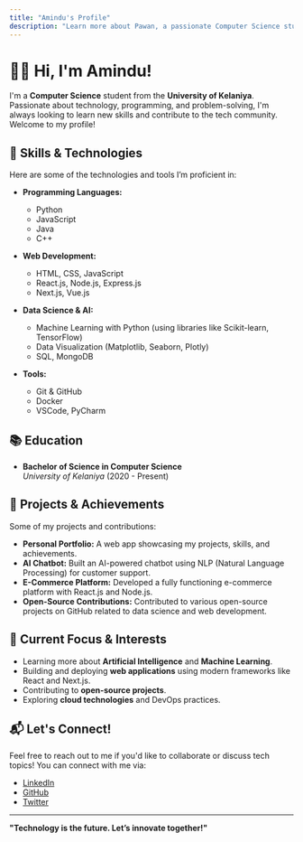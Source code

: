 ```yaml
---
title: "Amindu's Profile"
description: "Learn more about Pawan, a passionate Computer Science student at UOK."
---
```


# 👨‍💻 Hi, I'm **Amindu**!  

I'm a **Computer Science** student from the **University of Kelaniya**. Passionate about technology, programming, and problem-solving, I'm always looking to learn new skills and contribute to the tech community. Welcome to my profile!

## 🔧 Skills & Technologies

Here are some of the technologies and tools I’m proficient in:

- **Programming Languages:**  
  - Python  
  - JavaScript  
  - Java  
  - C++
  
- **Web Development:**  
  - HTML, CSS, JavaScript  
  - React.js, Node.js, Express.js  
  - Next.js, Vue.js
  
- **Data Science & AI:**  
  - Machine Learning with Python (using libraries like Scikit-learn, TensorFlow)  
  - Data Visualization (Matplotlib, Seaborn, Plotly)  
  - SQL, MongoDB
  
- **Tools:**  
  - Git & GitHub  
  - Docker  
  - VSCode, PyCharm

## 📚 Education

- **Bachelor of Science in Computer Science**  
  *University of Kelaniya* (2020 - Present)

## 🚀 Projects & Achievements

Some of my projects and contributions:

- **Personal Portfolio:** A web app showcasing my projects, skills, and achievements.
- **AI Chatbot:** Built an AI-powered chatbot using NLP (Natural Language Processing) for customer support.
- **E-Commerce Platform:** Developed a fully functioning e-commerce platform with React.js and Node.js.
- **Open-Source Contributions:** Contributed to various open-source projects on GitHub related to data science and web development.

## 🌱 Current Focus & Interests

- Learning more about **Artificial Intelligence** and **Machine Learning**.  
- Building and deploying **web applications** using modern frameworks like React and Next.js.  
- Contributing to **open-source projects**.  
- Exploring **cloud technologies** and DevOps practices.  

## 📬 Let's Connect!

Feel free to reach out to me if you'd like to collaborate or discuss tech topics! You can connect with me via:

- [LinkedIn](https://www.linkedin.com/in/pawan)  
- [GitHub](https://github.com/pawan)  
- [Twitter](https://twitter.com/pawan)

---

**"Technology is the future. Let’s innovate together!"**  
